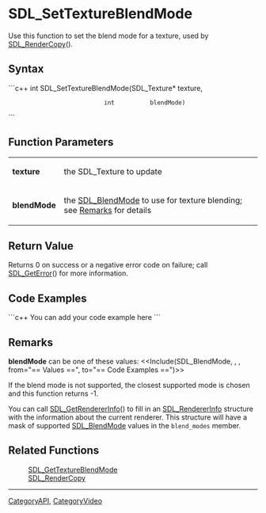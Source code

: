 <!-- pragma section-numbers off -->
<!-- pragma disable-camelcase -->

= SDL_SetTextureBlendMode =
Use this function to set the blend mode for a texture, used by [[SDL_RenderCopy]]().


== Syntax ==
```c++
int SDL_SetTextureBlendMode(SDL_Texture* texture,
                            int          blendMode)
```

== Function Parameters ==
{|
|'''texture'''
|the SDL_Texture to update
|-
|'''blendMode'''
|the [[SDL_BlendMode]] to use for texture blending; see [[#blendMode|Remarks]] for details
|}

== Return Value ==
Returns 0 on success or a negative error code on failure; call [[SDL_GetError]]() for more information.

== Code Examples ==
```c++
You can add your code example here
```

== Remarks ==
<span id="blendMode"></span> '''blendMode''' can be one of these values:
<<Include(SDL_BlendMode, , , from="== Values ==", to="== Code Examples ==")>>

If the blend mode is not supported, the closest supported mode is chosen and this function returns -1. 

You can call [[SDL_GetRendererInfo]]() to fill in an [[SDL_RendererInfo]] structure with the information about the current renderer. This structure will have a mask of supported [[SDL_BlendMode]] values in the <code>blend_modes</code> member.

== Related Functions ==
:[[SDL_GetTextureBlendMode]]
:[[SDL_RenderCopy]]

----
[[CategoryAPI]], [[CategoryVideo]]
